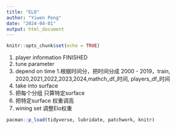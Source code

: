 ---
title: "ELO"
author: "Yiwen Peng"
date: "2024-04-01"
output: html_document
---

```{r setup, include=FALSE}
knitr::opts_chunk$set(echo = TRUE)
```

1. player information FINISHED
2. tune parameter
3. depend on time 
  1.根据时间分，把时间分成 2000 - 2019，train, 2020,2021,2022,2023,2024,mathch_df_时间, players_df_时间
4. take into surface
  1. 把每个分组 只算特定surface
  2. 把特定surface 权重调高
5. wining set 调整Elo权重

```{r}
pacman::p_load(tidyverse, lubridate, patchwork, knitr)
```